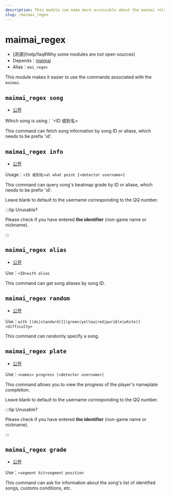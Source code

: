```yaml
---
description: This module can make more accessible about the maimai related commands
slug: /maimai_regex
---
```


# maimai_regex

-   [闭源]\(help/faq#Why some modules are not open sources)
-   Depends：[maimai](maimai)
-   Alias：`mai_regex`

This module makes it easier to use the commands associated with the `maimai`.

## `maimai_regex song`

-   [公开](permissions)

Which song is using：\`\<ID 或别名>

This command can fetch song information by song ID or aliase, which needs to be prefix 'id'.

## `maimai_regex info`

-   [公开](permissions)

Usage：`<ID 或别名>at what point [<detector username>]`

This command can query song's beatmap grade by ID or aliase, which needs to be prefix 'id'.

Leave blank to default to the username corresponding to the QQ number.

:::tip Unusable?

Please check if you have entered **the identifier** (non-game name or nickname).

:::

## `maimai_regex alias`

-   [公开](permissions)

Use：`<ID>with alias`

This command can get song aliases by song ID.

## `maimai_regex random`

-   [公开](permissions)

Use：`with [(dx|standard)][(green|yellow|red|purible|white)]<difficulty>`

This command can randomly specify a song.

## `maimai_regex plate`

-   [公开](permissions)

Use：`<names> progress [<detector username>]`

This command allows you to view the progress of the player's nameplate completion.

Leave blank to default to the username corresponding to the QQ number.

:::tip Unusable?

Please check if you have entered **the identifier** (non-game name or nickname).

:::

## `maimai_regex grade`

-   [公开](permissions)

Use：`<segment bit>segment position`

This command can ask for information about the song's list of identified songs, customs conditions, etc.

